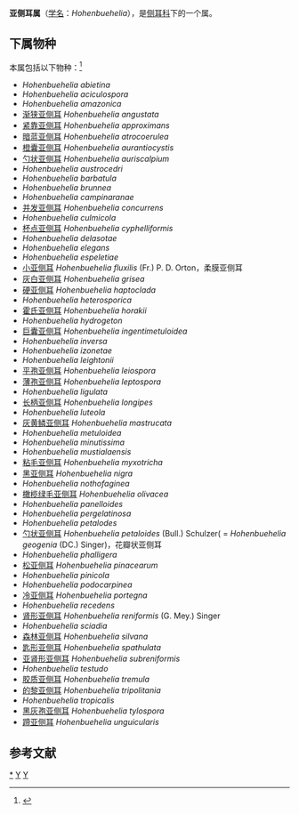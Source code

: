 {{Automatic Taxobox
| taxon = Hohenbuehelia
| authority = Schulzer (1866)
| image = Hohenbuehelia petaloides 60070.jpg
| image_caption = 勺状亚侧耳
| type species = 勺状亚侧耳<br>''Hohenbuehelia petaloides''
| type species authority = (Bull.) Schulzer
}}

'''亚侧耳属'''（[[学名|学名]]：''Hohenbuehelia''），是[[侧耳科|侧耳科]]下的一个属。

==下属物种==
本属包括以下物种：<ref>{{cite web |title=Hohenbuehelia Schulzer, 1866 |url=https://www.gbif.org/species/2526255 |website=GBIF |access-date=2022-05-13 |archive-date=2021-02-04 |archive-url=https://web.archive.org/web/20210204201544/https://www.gbif.org/species/2526255 }}</ref>
* ''Hohenbuehelia abietina''
* ''Hohenbuehelia aciculospora''
* ''Hohenbuehelia amazonica''
* [[渐狭亚侧耳|渐狭亚侧耳]] ''Hohenbuehelia angustata''
* [[紧靠亚侧耳|紧靠亚侧耳]] ''Hohenbuehelia approximans''
* [[暗蓝亚侧耳|暗蓝亚侧耳]] ''Hohenbuehelia atrocoerulea''
* [[橙囊亚侧耳|橙囊亚侧耳]] ''Hohenbuehelia aurantiocystis''
* [[勺状亚侧耳|勺状亚侧耳]] ''Hohenbuehelia auriscalpium''
* ''Hohenbuehelia austrocedri''
* ''Hohenbuehelia barbatula''
* ''Hohenbuehelia brunnea''
* ''Hohenbuehelia campinaranae''
* [[并发亚侧耳|并发亚侧耳]] ''Hohenbuehelia concurrens''
* ''Hohenbuehelia culmicola''
* [[杯点亚侧耳|杯点亚侧耳]] ''Hohenbuehelia cyphelliformis''
* ''Hohenbuehelia delasotae''
* ''Hohenbuehelia elegans''
* ''Hohenbuehelia espeletiae''
* [[小亚侧耳|小亚侧耳]] ''Hohenbuehelia fluxilis'' (Fr.) P. D. Orton，柔膜亚侧耳
* [[灰白亚侧耳|灰白亚侧耳]] ''Hohenbuehelia grisea''
* [[硬亚侧耳|硬亚侧耳]] ''Hohenbuehelia haptoclada''
* ''Hohenbuehelia heterosporica''
* [[霍氏亚侧耳|霍氏亚侧耳]] ''Hohenbuehelia horakii''
* ''Hohenbuehelia hydrogeton''
* [[巨囊亚侧耳|巨囊亚侧耳]] ''Hohenbuehelia ingentimetuloidea''
* ''Hohenbuehelia inversa''
* ''Hohenbuehelia izonetae''
* ''Hohenbuehelia leightonii''
* [[平孢亚侧耳|平孢亚侧耳]] ''Hohenbuehelia leiospora''
* [[薄孢亚侧耳|薄孢亚侧耳]] ''Hohenbuehelia leptospora''
* ''Hohenbuehelia ligulata''
* [[长柄亚侧耳|长柄亚侧耳]] ''Hohenbuehelia longipes''
* ''Hohenbuehelia luteola''
* [[灰黄鳞亚侧耳|灰黄鳞亚侧耳]] ''Hohenbuehelia mastrucata''
* ''Hohenbuehelia metuloidea''
* ''Hohenbuehelia minutissima''
* ''Hohenbuehelia mustialaensis''
* [[粘毛亚侧耳|粘毛亚侧耳]] ''Hohenbuehelia myxotricha''
* [[黑亚侧耳|黑亚侧耳]] ''Hohenbuehelia nigra''
* ''Hohenbuehelia nothofaginea''
* [[橄榄绿毛亚侧耳|橄榄绿毛亚侧耳]] ''Hohenbuehelia olivacea''
* ''Hohenbuehelia panelloides''
* ''Hohenbuehelia pergelatinosa''
* ''Hohenbuehelia petalodes''
* [[勺状亚侧耳|勺状亚侧耳]] ''Hohenbuehelia petaloides'' (Bull.) Schulzer( = ''Hohenbuehelia geogenia'' (DC.) Singer)，花瓣状亚侧耳
* ''Hohenbuehelia phalligera''
* [[松亚侧耳|松亚侧耳]] ''Hohenbuehelia pinacearum''
* ''Hohenbuehelia pinicola''
* ''Hohenbuehelia podocarpinea''
* [[冷亚侧耳|冷亚侧耳]] ''Hohenbuehelia portegna''
* ''Hohenbuehelia recedens''
* [[肾形亚侧耳|肾形亚侧耳]] ''Hohenbuehelia reniformis'' (G. Mey.) Singer 
* ''Hohenbuehelia sciadia''
* [[森林亚侧耳|森林亚侧耳]] ''Hohenbuehelia silvana''
* [[匙形亚侧耳|匙形亚侧耳]] ''Hohenbuehelia spathulata''
* [[亚肾形亚侧耳|亚肾形亚侧耳]] ''Hohenbuehelia subreniformis''
* ''Hohenbuehelia testudo''
* [[胶质亚侧耳|胶质亚侧耳]] ''Hohenbuehelia tremula''
* [[的黎亚侧耳|的黎亚侧耳]] ''Hohenbuehelia tripolitania''
* ''Hohenbuehelia tropicalis''
* [[黑灰孢亚侧耳|黑灰孢亚侧耳]] ''Hohenbuehelia tylospora''
* [[蹄亚侧耳|蹄亚侧耳]] ''Hohenbuehelia unguicularis''

== 参考文献 ==
{{Reflist}}

{{taxonbar}}
[[Category:_亚侧耳属|*]]
[[Category:_侧耳科|Y]]
[[Category:_1866年描述的分类群|Y]]